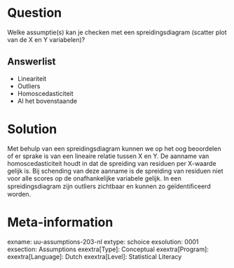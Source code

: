 
Question
========
Welke assumptie(s) kan je checken met een spreidingsdiagram (scatter plot van de X en Y variabelen)?

Answerlist
----------
* Lineariteit
* Outliers
* Homoscedasticiteit
* Al het bovenstaande


Solution
========
Met behulp van een spreidingsdiagram kunnen we op het oog beoordelen of er sprake is van een lineaire relatie tussen X en Y.
De aanname van homoscedasticiteit houdt in dat de spreiding van residuen per X-waarde gelijk is. Bij schending van deze aanname is de spreiding van residuen niet voor alle scores op de onafhankelijke variabele gelijk.
In een spreidingsdiagram zijn outliers zichtbaar en kunnen zo geïdentiﬁceerd worden.


Meta-information
================
exname: uu-assumptions-203-nl
extype: schoice
exsolution: 0001
exsection: Assumptions
exextra[Type]: Conceptual
exextra[Program]: 
exextra[Language]: Dutch
exextra[Level]: Statistical Literacy